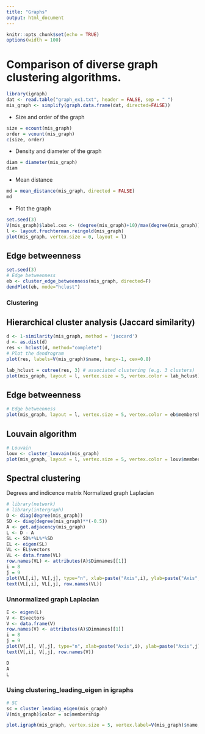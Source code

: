 ```yaml
---
title: "Graphs"
output: html_document
---
```

```r
knitr::opts_chunk$set(echo = TRUE)
options(width = 100)
```

# Comparison of diverse graph clustering algorithms.

```r
library(igraph)
dat <- read.table("graph_ex1.txt", header = FALSE, sep = " ")
mis_graph <- simplify(graph.data.frame(dat, directed=FALSE))
```

* Size and order of the graph

```r
size = ecount(mis_graph)
order = vcount(mis_graph)
c(size, order)
```

* Density and diameter of the graph

```r
diam = diameter(mis_graph)
diam 
```

* Mean distance

```r
md = mean_distance(mis_graph, directed = FALSE)
md
```

* Plot the graph
```r
set.seed(3)
V(mis_graph)$label.cex <- (degree(mis_graph)+10)/max(degree(mis_graph)) * 1.5
l <- layout.fruchterman.reingold(mis_graph)
plot(mis_graph, vertex.size = 0, layout = l)
```

## Edge betweenness##


```r
set.seed(3)
# Edge betweenness 
eb <- cluster_edge_betweenness(mis_graph, directed=F)
dendPlot(eb, mode="hclust")
```

### Clustering ###

## Hierarchical cluster analysis (Jaccard similarity)

```r
d <- 1-similarity(mis_graph, method = 'jaccard')
d <- as.dist(d)
res <- hclust(d, method="complete")
# Plot the dendrogram
plot(res, labels=V(mis_graph)$name, hang=-1, cex=0.8)
``` 

```r
lab_hclust = cutree(res, 3) # associated clustering (e.g. 3 clusters)
plot(mis_graph, layout = l, vertex.size = 5, vertex.color = lab_hclust)
```

## Edge betweenness

```r
# Edge betweenness 
plot(mis_graph, layout = l, vertex.size = 5, vertex.color = eb$membership)
```

## Louvain algorithm ##

```r
# Louvain 
louv <- cluster_louvain(mis_graph)
plot(mis_graph, layout = l, vertex.size = 5, vertex.color = louv$membership)
```
## Spectral clustering ##

Degrees and indicence matrix
Normalized graph Laplacian
```r
# library(network)
# library(intergraph)
D <- diag(degree(mis_graph))
SD <- diag(degree(mis_graph)**(-0.5))
A <- get.adjacency(mis_graph)
L <- D - A
SL <- SD%*%L%*%SD
EL <- eigen(SL)
VL <- EL$vectors
VL <- data.frame(VL)
row.names(VL) <- attributes(A)$Dimnames[[1]]
i = 8
j = 9
plot(VL[,i], VL[,j], type="n", xlab=paste("Axis",i), ylab=paste("Axis",j))
text(VL[,i], VL[,j], row.names(VL))
```

### Unnormalized graph Laplacian
```r
E <- eigen(L)
V <- E$vectors
V <- data.frame(V)
row.names(V) <- attributes(A)$Dimnames[[1]]
i = 8
j = 9
plot(V[,i], V[,j], type="n", xlab=paste("Axis",i), ylab=paste("Axis",j))
text(V[,i], V[,j], row.names(V))
```

```r
D
A
L
```

### Using clustering_leading_eigen in igraphs
```r
# SC
sc = cluster_leading_eigen(mis_graph)
V(mis_graph)$color = sc$membership

plot.igraph(mis_graph, vertex.size = 5, vertex.label=V(mis_graph)$name, layout=l, edge.color="black", edge.width=E(mis_graph)$weight/5000)

```
